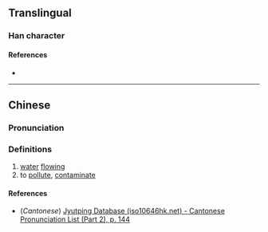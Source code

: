 {{character info/new}}
==Translingual==

===Han character===
{{Han char|rn=85|rad=水|as=12|sn=15|four=37120|canj=EANK|ids=⿰氵閔}}

====References====
* {{Han ref|kx=0649.230|dkj=18254|dj=1060.040|hdz=31749.040|uh=6F63|ud=28515|bh=E65E|bd=58974}}

----

==Chinese==
{{zh-forms}}

===Pronunciation===
{{zh-pron
|m=mǐn
|c=man5
|mc=y
|oc=y
|ma=
|cat=n,v
}}

===Definitions===
{{zh-hanzi}}

# [[water]] [[flow]]ing
# to [[pollute]], [[contaminate]]

====References====
* (''Cantonese'') [http://www.iso10646hk.net/jp/document/download.jsp Jyutping Database (iso10646hk.net) - Cantonese Pronunciation List (Part 2), p. 144]